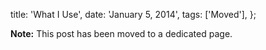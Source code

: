 
  title: 'What I Use',
  date: 'January 5, 2014',
  tags: ['Moved'],
};

**Note:** This post has been moved to a <Link href="/tools"><a>dedicated page</a></Link>.
